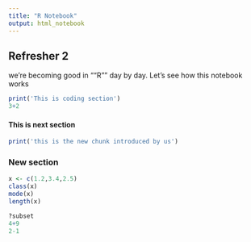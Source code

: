 ---
title: "R Notebook"
output: html_notebook
---
## Refresher 2

we're becoming good in ""R"" day by day.
Let's see how this notebook works

```{r}
print('This is coding section')
3+2
```
#### This is next section
```{r}
print('this is the new chunk introduced by us')
```
### New section

```{r}
x <- c(1.2,3.4,2.5)
class(x)
mode(x)
length(x)
```
```{r}
?subset
4+9
2-1
```

